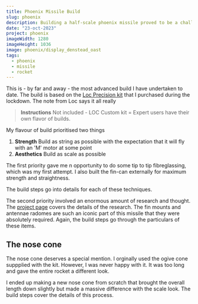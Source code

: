 ```yaml
---
title: Phoenix Missile Build
slug: phoenix
description: Building a half-scale phoenix missile proved to be a challenge.
date: "23-oct-2023"
project: phoenix
imageWidth: 1280
imageHeight: 1036
image: phoenix/display_denstead_oast
tags:
  - phoenix
  - missile
  - rocket
---
```


This is - by far and away - the most advanced build I have undertaken to date.
The build is based on the
[Loc Precision kit](https://locprecision.com/collections/rockets-7-675-diameter/products/phoenix-75)
that I purchased during the lockdown. The note from Loc says it all really

<BlogImage
  src='phoenix/phoenix-section'
  alt='phoenix section'
  width='1055'
  height='1055'
/>

> **Instructions** Not included - LOC Custom kit = Expert users have their own flavor of builds.

My flavour of build prioritised two things

1. **Strength** Build as string as possible with the expectation that it will
fly with an 'M' motor at some point
2. **Aesthetics** Build as scale as possible

The first priority gave me n opportunity to do some tip to tip fibreglassing,
which was my first attempt. I also built the fin-can externally for maximum
strength and straightness.

The build steps go into details for each of these techniques.

The second priority involved an enormous amount of research and thought.
The [project page](/projects/phoenix) covers the details of the research.
The fin mounts and antennae radomes are such an iconic part of this missile
that they were absolutely required. Again, the build steps go through the
particulars of these items.

## The nose cone

The nose cone deserves a special mention. I orginally used the ogive cone
suppplied with the kit. However, I was never happy with it. It was too long
and gave the entire rocket a different look.

<BlogImage src="phoenix/build/nosecones" alt="nose cones" width="3024" height="4032"/>

I ended up making a new nose cone from scratch that brought the overall length
down slightly but made a massive difference with the scale look. The build steps
cover the details of this process.
